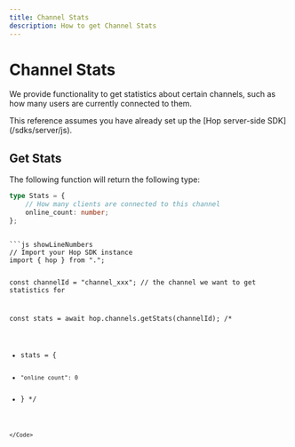 ```yaml
---
title: Channel Stats
description: How to get Channel Stats
---
```



# Channel Stats

We provide functionality to get statistics about certain channels, such as how many users are currently connected to them.

<Callout type="info">
	This reference assumes you have already set up the [Hop server-side
	SDK](/sdks/server/js).
</Callout>

## Get Stats

The following function will return the following type:

```ts
type Stats = {
	// How many clients are connected to this channel
	online_count: number;
};
```

<Code>
```js showLineNumbers
// Import your Hop SDK instance
import { hop } from ".";

const channelId = "channel_xxx"; // the channel we want to get statistics for

const stats = await hop.channels.getStats(channelId);
/\*

- stats = {
-     "online_count": 0
- }
  \*/

```
</Code>
```
